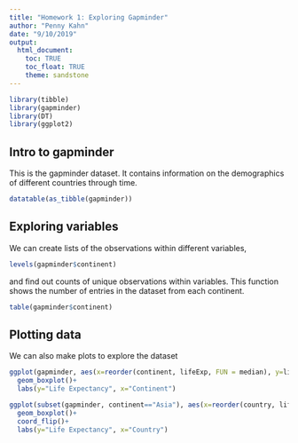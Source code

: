 ```yaml
---
title: "Homework 1: Exploring Gapminder"
author: "Penny Kahn"
date: "9/10/2019"
output: 
  html_document:
    toc: TRUE
    toc_float: TRUE
    theme: sandstone
---
```

```r
library(tibble)
library(gapminder)
library(DT)
library(ggplot2)
```

## Intro to gapminder
This is the gapminder dataset. It contains information on the demographics of different countries through time.
```r
datatable(as_tibble(gapminder))
```

## Exploring variables
We can create lists of the observations within different variables,
```r
levels(gapminder$continent)
```
and find out counts of unique observations within variables. This function shows the number of entries in the dataset from each continent.
```r
table(gapminder$continent)
```

## Plotting data
We can also make plots to explore the dataset
```r
ggplot(gapminder, aes(x=reorder(continent, lifeExp, FUN = median), y=lifeExp))+
  geom_boxplot()+
  labs(y="Life Expectancy", x="Continent")
```
```r
ggplot(subset(gapminder, continent=="Asia"), aes(x=reorder(country, lifeExp, FUN = median), y=lifeExp))+
  geom_boxplot()+
  coord_flip()+
  labs(y="Life Expectancy", x="Country")
```

